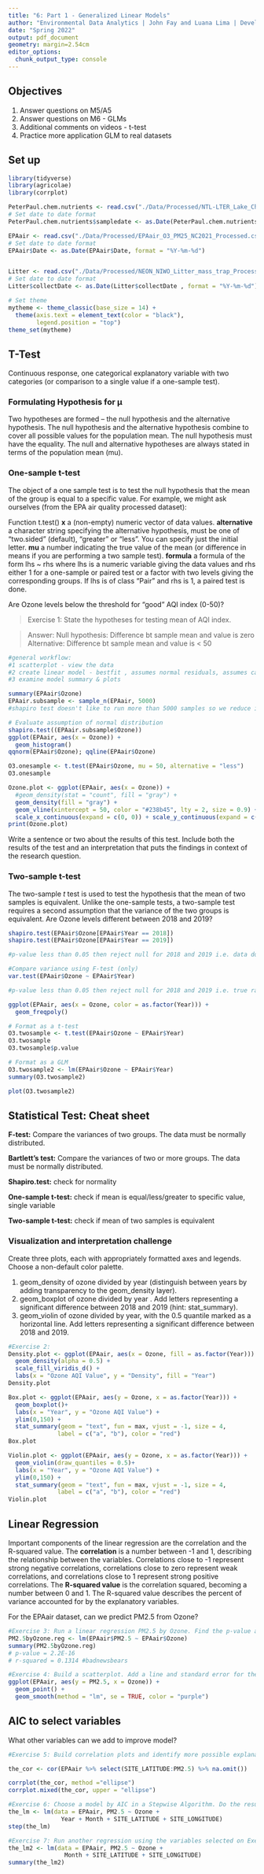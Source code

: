 ```yaml
---
title: "6: Part 1 - Generalized Linear Models"
author: "Environmental Data Analytics | John Fay and Luana Lima | Developed by Kateri Salk"
date: "Spring 2022"
output: pdf_document
geometry: margin=2.54cm
editor_options: 
  chunk_output_type: console
---
```


## Objectives
1. Answer questions on M5/A5
2. Answer questions on M6 - GLMs
3. Additional comments on videos - t-test
4. Practice more application GLM to real datasets


## Set up
```r
library(tidyverse)
library(agricolae)   
library(corrplot)

PeterPaul.chem.nutrients <- read.csv("./Data/Processed/NTL-LTER_Lake_Chemistry_Nutrients_PeterPaul_Processed.csv", stringsAsFactors = TRUE)
# Set date to date format
PeterPaul.chem.nutrients$sampledate <- as.Date(PeterPaul.chem.nutrients$sampledate, format = "%Y-%m-%d")

EPAair <- read.csv("./Data/Processed/EPAair_O3_PM25_NC2021_Processed.csv", stringsAsFactors = TRUE)
# Set date to date format
EPAair$Date <- as.Date(EPAair$Date, format = "%Y-%m-%d")


Litter <- read.csv("./Data/Processed/NEON_NIWO_Litter_mass_trap_Processed.csv", stringsAsFactors = TRUE)
# Set date to date format
Litter$collectDate <- as.Date(Litter$collectDate , format = "%Y-%m-%d")

# Set theme
mytheme <- theme_classic(base_size = 14) +
  theme(axis.text = element_text(color = "black"), 
        legend.position = "top")
theme_set(mytheme)
```

## T-Test

Continuous response, one categorical explanatory variable with two categories (or comparison to a single value if a one-sample test).

### Formulating Hypothesis for µ

Two hypotheses are formed – the null hypothesis and the alternative hypothesis.
The null hypothesis and the alternative hypothesis combine to cover all possible values for the population mean.
The null hypothesis must have the equality.
The null and alternative hypotheses are always stated in terms of the population mean (mu).

### One-sample t-test
The object of a one sample test is to test the null hypothesis that the mean of the group is equal to a specific value. For example, we might ask ourselves (from the EPA air quality processed dataset): 

Function t.test()
**x**	a (non-empty) numeric vector of data values.
**alternative** a character string specifying the alternative hypothesis, must be one of "two.sided" (default), "greater" or "less". You can specify just the initial letter.
**mu** a number indicating the true value of the mean (or difference in means if you are performing a two sample test).
**formula** a formula of the form lhs ~ rhs where lhs is a numeric variable giving the data values and rhs either 1 for a one-sample or paired test or a factor with two levels giving the corresponding groups. If lhs is of class "Pair" and rhs is 1, a paired test is done.


Are Ozone levels below the threshold for "good" AQI index (0-50)?


> Exercise 1: State the hypotheses for testing mean of AQI index.

> Answer: 
Null hypothesis: Difference bt sample mean and value is zero
Alternative: Difference bt sample mean and value is < 50 


```r
#general workflow:
#1 scatterplot - view the data
#2 create linear model - bestfit , assumes normal residuals, assumes causation
#3 examine model summary & plots

summary(EPAair$Ozone)
EPAair.subsample <- sample_n(EPAair, 5000)
#shapiro test doesn't like to run more than 5000 samples so we reduce it

# Evaluate assumption of normal distribution
shapiro.test((EPAair.subsample$Ozone))
ggplot(EPAair, aes(x = Ozone)) +
  geom_histogram() 
qqnorm(EPAair$Ozone); qqline(EPAair$Ozone)

O3.onesample <- t.test(EPAair$Ozone, mu = 50, alternative = "less")
O3.onesample

Ozone.plot <- ggplot(EPAair, aes(x = Ozone)) +
  #geom_density(stat = "count", fill = "gray") +
  geom_density(fill = "gray") +
  geom_vline(xintercept = 50, color = "#238b45", lty = 2, size = 0.9) +
  scale_x_continuous(expand = c(0, 0)) + scale_y_continuous(expand = c(0, 0))
print(Ozone.plot)
```

Write a sentence or two about the results of this test. Include both the results of the test and an interpretation that puts the findings in context of the research question.

> 

### Two-sample t-test

The two-sample *t* test is used to test the hypothesis that the mean of two samples is equivalent. Unlike the one-sample tests, a two-sample test requires a second assumption that the variance of the two groups is equivalent. Are Ozone levels different between 2018 and 2019?

```r
shapiro.test(EPAair$Ozone[EPAair$Year == 2018])
shapiro.test(EPAair$Ozone[EPAair$Year == 2019])

#p-value less than 0.05 then reject null for 2018 and 2019 i.e. data do not follow normal distribution

#Compare variance using F-test (only)
var.test(EPAair$Ozone ~ EPAair$Year)

#p-value less than 0.05 then reject null for 2018 and 2019 i.e. true ratio not equal to one

ggplot(EPAair, aes(x = Ozone, color = as.factor(Year))) +
  geom_freqpoly()

# Format as a t-test
O3.twosample <- t.test(EPAair$Ozone ~ EPAair$Year)
O3.twosample
O3.twosample$p.value

# Format as a GLM
O3.twosample2 <- lm(EPAair$Ozone ~ EPAair$Year)
summary(O3.twosample2)

plot(O3.twosample2)


```


## Statistical Test: Cheat sheet

**F-test:** Compare the variances of two groups. The data must be normally distributed.

**Bartlett’s test:** Compare the variances of two or more groups. The data must be normally distributed.

**Shapiro.test:** check for normality

**One-sample t-test:** check if mean is equal/less/greater to specific value, single variable

**Two-sample t-test:**  check if mean of two samples is equivalent

### Visualization and interpretation challenge

Create three plots, each with appropriately formatted axes and legends. Choose a non-default color palette.

1. geom_density of ozone divided by year (distinguish between years by adding transparency to the geom_density layer).
2. geom_boxplot of ozone divided by year . Add letters representing a significant difference between 2018 and 2019 (hint: stat_summary). 
3. geom_violin of ozone divided by year, with the 0.5 quantile marked as a horizontal line. Add letters representing a significant difference between 2018 and 2019. 

```r
#Exercise 2:
Density.plot <- ggplot(EPAair, aes(x = Ozone, fill = as.factor(Year))) +
  geom_density(alpha = 0.5) +
  scale_fill_viridis_d() +
  labs(x = "Ozone AQI Value", y = "Density", fill = "Year")
Density.plot

Box.plot <- ggplot(EPAair, aes(y = Ozone, x = as.factor(Year))) +
  geom_boxplot()+
  labs(x = "Year", y = "Ozone AQI Value") +
  ylim(0,150) +
  stat_summary(geom = "text", fun = max, vjust = -1, size = 4,
              label = c("a", "b"), color = "red")
Box.plot

Violin.plot <- ggplot(EPAair, aes(y = Ozone, x = as.factor(Year))) +
  geom_violin(draw_quantiles = 0.5)+
  labs(x = "Year", y = "Ozone AQI Value") +
  ylim(0,150) +
  stat_summary(geom = "text", fun = max, vjust = -1, size = 4,
              label = c("a", "b"), color = "red")
Violin.plot
```

## Linear Regression

Important components of the linear regression are the correlation and the R-squared value. The **correlation** is a number between -1 and 1, describing the relationship between the variables. Correlations close to -1 represent strong negative correlations, correlations close to zero represent weak correlations, and correlations close to 1 represent strong positive correlations. The **R-squared value** is the correlation squared, becoming a number between 0 and 1. The R-squared value describes the percent of variance accounted for by the explanatory variables. 

For the EPAair dataset, can we predict PM2.5 from Ozone?

```r

#Exercise 3: Run a linear regression PM2.5 by Ozone. Find the p-value and R-squared value. 
PM2.5byOzone.reg <- lm(EPAair$PM2.5 ~ EPAair$Ozone)
summary(PM2.5byOzone.reg)
# p-value = 2.2E-16
# r-squared = 0.1314 #badnewsbears

#Exercise 4: Build a scatterplot. Add a line and standard error for the linear regression. 
ggplot(EPAair, aes(y = PM2.5, x = Ozone)) +
  geom_point() +
  geom_smooth(method = "lm", se = TRUE, color = "purple")

```


## AIC to select variables

What other variables can we add to improve model?

```r

#Exercise 5: Build correlation plots and identify more possible explanatory variables to add to the regression.

the_cor <- cor(EPAair %>% select(SITE_LATITUDE:PM2.5) %>% na.omit())

corrplot(the_cor, method ="ellipse")
corrplot.mixed(the_cor, upper = "ellipse")

#Exercise 6: Choose a model by AIC in a Stepwise Algorithm. Do the results from AIC match the variables you selected on Exercise 5?
the_lm <- lm(data = EPAair, PM2.5 ~ Ozone +
               Year + Month + SITE_LATITUDE + SITE_LONGITUDE)
step(the_lm)

#Exercise 7: Run another regression using the variables selected on Exercise 6. Compare r-squared value with the one from Exercise 5. 
the_lm2 <- lm(data = EPAair, PM2.5 ~ Ozone +
                Month + SITE_LATITUDE + SITE_LONGITUDE)
summary(the_lm2)
```






